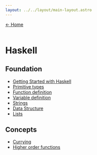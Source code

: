 ```yaml
---
layout: ../../layout/main-layout.astro
---
```


<a href="/">← Home </a> <br /> <br />

# Haskell

## Foundation

- [Getting Started with Haskell](./haskell/hello-world)
- [Primitive types](./haskell/primitive-types)
- [Function definition](./haskell/function-definition)
- [Variable definition](./haskell/variable-definition)
- [Strings](./haskell/strings)
- [Data Structure](./haskell/lists)
- [Lists](./haskell/lists)

## Concepts

- [Currying](./haskell/currying)
- [Higher order functions](./haskell/higher-order-functions)
